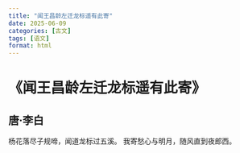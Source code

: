 ```yaml
---
title: "闻王昌龄左迁龙标遥有此寄"
date: 2025-06-09
categories: [古文]
tags: [语文]
format: html
---
```

# 《闻王昌龄左迁龙标遥有此寄》
## 唐·李白
杨花落尽子规啼，闻道龙标过五溪。
我寄愁心与明月，随风直到夜郎西。